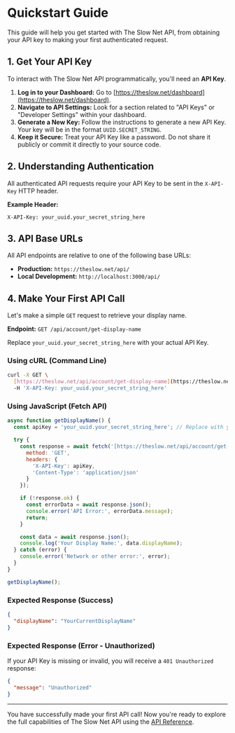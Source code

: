 # Quickstart Guide

This guide will help you get started with The Slow Net API, from obtaining your API key to making your first authenticated request.

## 1. Get Your API Key

To interact with The Slow Net API programmatically, you'll need an **API Key**.

1.  **Log in to your Dashboard:** Go to [https://theslow.net/dashboard](https://theslow.net/dashboard).
2.  **Navigate to API Settings:** Look for a section related to "API Keys" or "Developer Settings" within your dashboard.
3.  **Generate a New Key:** Follow the instructions to generate a new API Key. Your key will be in the format `UUID.SECRET_STRING`.
4.  **Keep it Secure:** Treat your API Key like a password. Do not share it publicly or commit it directly to your source code.

## 2. Understanding Authentication

All authenticated API requests require your API Key to be sent in the `X-API-Key` HTTP header.

**Example Header:**

```
X-API-Key: your_uuid.your_secret_string_here
```

## 3. API Base URLs

All API endpoints are relative to one of the following base URLs:

* **Production:** `https://theslow.net/api/`
* **Local Development:** `http://localhost:3000/api/`

## 4. Make Your First API Call

Let's make a simple `GET` request to retrieve your display name.

**Endpoint:** `GET /api/account/get-display-name`

Replace `your_uuid.your_secret_string_here` with your actual API Key.

### Using cURL (Command Line)

```bash
curl -X GET \
  [https://theslow.net/api/account/get-display-name](https://theslow.net/api/account/get-display-name) \
  -H 'X-API-Key: your_uuid.your_secret_string_here'
```

### Using JavaScript (Fetch API)

```javascript
async function getDisplayName() {
  const apiKey = 'your_uuid.your_secret_string_here'; // Replace with your actual API Key

  try {
    const response = await fetch('[https://theslow.net/api/account/get-display-name](https://theslow.net/api/account/get-display-name)', {
      method: 'GET',
      headers: {
        'X-API-Key': apiKey,
        'Content-Type': 'application/json'
      }
    });

    if (!response.ok) {
      const errorData = await response.json();
      console.error('API Error:', errorData.message);
      return;
    }

    const data = await response.json();
    console.log('Your Display Name:', data.displayName);
  } catch (error) {
    console.error('Network or other error:', error);
  }
}

getDisplayName();
```

### Expected Response (Success)

```json
{
  "displayName": "YourCurrentDisplayName"
}
```

### Expected Response (Error - Unauthorized)

If your API Key is missing or invalid, you will receive a `401 Unauthorized` response:

```json
{
  "message": "Unauthorized"
}
```

---

You have successfully made your first API call! Now you're ready to explore the full capabilities of The Slow Net API using the [API Reference](api-reference).

